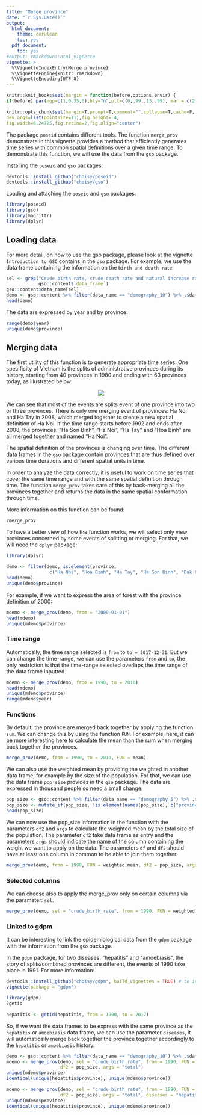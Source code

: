 ```yaml
---
title: "Merge province"
date: "`r Sys.Date()`"
output:
  html_document:
    theme: cerulean
    toc: yes
  pdf_document:
    toc: yes
#output: rmarkdown::html_vignette
vignette: >
  %\VignetteIndexEntry{Merge province}
  %\VignetteEngine{knitr::rmarkdown}
  %\VignetteEncoding{UTF-8}
---
```


```r
knitr::knit_hooks$set(margin = function(before,options,envir) {
if(before) par(mgp=c(1,0.35,0),bty="n",plt=c(0,.99,.13,.99), mar = c(2,2,3,2), xpd = TRUE) else NULL })

knitr::opts_chunk$set(margin=T,prompt=T,comment="",collapse=T,cache=F, bty="n",
dev.args=list(pointsize=11),fig.height= 4,
fig.width=6.24725,fig.retina=2,fig.align="center")
```

The package `poseid` contains different tools. The function `merge_prov` demonstrate in this vignette provides a method that efficiently generates time series with common spatial definitions over a given time range.
To demonstrate this function, we will use the data from the `gso` package.

Installing the `poseid` and `gso` packages:

```r
devtools::install_github("choisy/poseid")
devtools::install_github("choisy/gso")
```

Loading and attaching the `poseid` and `gso` packages:

```r
library(poseid)
library(gso)
library(magrittr)
library(dplyr)
```

## Loading data

For more detail, on how to use the gso package, please look at the vignette `Introduction to GSO` contains in the `gso` package.
For example, we use the data frame containing the information on the `birth and death rate`:

```r
sel <- grep("Crude birth rate, crude death rate and natural increase rate by province", 
            gso::content$`data_frame`)
gso::content$data_name[sel]
demo <- gso::content %>% filter(data_name == "demography_10") %>% .$data %>% .[[1]]
head(demo)
```

The data are expressed by year and by province:

```r
range(demo$year)
unique(demo$province)
```

## Merging data

The first utility of this function is to generate appropriate time series. One specificity of Vietnam is the splits of administrative provinces during its history, starting from 40 provinces in 1980 and ending with 63 provinces today, as illustrated below:

<center>![](splits.png)</center>

We can see that most of the events are splits event of one province into two or three provinces. There is only one merging event of provinces: Ha Noi and Ha Tay in 2008, which merged together to create a new spatial definition of Ha Noi. If the time range starts before 1992 and ends after 2008, the provinces: "Ha Son Binh", "Ha Noi", "Ha Tay" and "Hoa Binh" are all merged together and named "Ha Noi".

The spatial definition of the provinces is changing over time. The different data frames in the `gso` package contain provinces that are thus defined over various time durations and different spatial units in time.

In order to analyze the data correctly, it is useful to work on time series that cover the same time range and with the same spatial definition through time. 
The function `merge_prov` takes care of this by back-merging all the provinces together and returns the data in the same spatial conformation through time.

More information on this function can be found: 

```r
?merge_prov
```

To have a better view of how the function works, we will select only view provinces concerned by some events of splitting or merging.
For that, we will need the `dplyr` package:

```r
library(dplyr)
```

```r
demo <- filter(demo, is.element(province, 
                c("Ha Noi", "Hoa Binh", "Ha Tay", "Ha Son Binh", "Dak Lak", "Dak Nong")) == TRUE)
head(demo)
unique(demo$province)
```

For example, if we want to express the area of forest with the province definition of 2000:

```r
mdemo <- merge_prov(demo, from = "2000-01-01")
head(mdemo)
unique(mdemo$province)
```

### Time range

Automatically, the time range selected is `from` to `to = 2017-12-31`. But we can change the time-range, we can use the parameters `from` and `to`, the only restriction is that the time-range selected overlaps the time range of the data frame inputted. 

```r
mdemo <- merge_prov(demo, from = 1990, to = 2010)
head(mdemo)
unique(mdemo$province)
range(mdemo$year)
```

### Functions

By default, the province are merged back together by applying the function `sum`. We can change this by using the function `FUN`. 
For example, here, it can be more interesting here to calculate the mean than the sum when merging back together the provinces. 

```r
merge_prov(demo, from = 1990, to = 2010, FUN = mean)
```

We can also use the weighted mean by providing the weighted in another data frame, for example by the size of the population. 
For that, we can use the data frame `pop_size` provides in the `gso` package. The data are expressed in thousand people so need a small change.

```r
pop_size <- gso::content %>% filter(data_name == "demography_5") %>% .$data %>% .[[1]]
pop_size <- mutate_if(pop_size, !is.element(names(pop_size), c("province", "year")), funs(1000 * .))
head(pop_size)
```

We can now use the pop_size information in the function with the parameters `df2` and `args` to calculate the weighted mean by the total size of the population.
The parameter `df2` take data frame as entry and the parameters `args` should indicate the name of the column containing the weight we want to apply on the data. 
The parameters `df` and `df2` should have at least one column in common to be able to join them together. 

```r
merge_prov(demo, from = 1990, FUN = weighted.mean, df2 = pop_size, args = "total")
```

### Selected columns

We can choose also to apply the merge_prov only on certain columns via the parameter: `sel`. 

```r
merge_prov(demo, sel = "crude_birth_rate", from = 1990, FUN = weighted.mean, df2 = pop_size, args = "total") 
```

### Linked to gdpm

It can be interesting to link the epidemiological data from the `gdpm` package with the information from the `gso` package.  

In the `gdpm` package, for two diseases: "hepatitis" and "amoebiasis", the story of splits/combined provinces are different, the events of 1990 take place in 1991.
For more information:
```r
devtools::install_github("choisy/gdpm", build_vignettes = TRUE) # to install the gdpm package
vignette(package = "gdpm")
```
```r
library(gdpm)
?getid
```

```r
hepatitis <- getid(hepatitis, from = 1990, to = 2017)
```

So, if we want the data frames to be express with the same province as the `hepatitis` or `amoebiasis` data frame, we can use the parameter `diseases`, it will automatically merge back together the province together accordingly to the `hepatitis` or `amoebiasis` history.

```r
demo <- gso::content %>% filter(data_name == "demography_10") %>% .$data %>% .[[1]]
mdemo <- merge_prov(demo, sel = "crude_birth_rate", from = 1990, FUN = weighted.mean,
                    df2 = pop_size, args = "total") 
unique(mdemo$province)
identical(unique(hepatitis$province), unique(mdemo$province))
```

```r
mdemo <- merge_prov(demo, sel = "crude_birth_rate", from = 1990, FUN = weighted.mean,
                    df2 = pop_size, args = "total", diseases = "hepatitis") 
unique(mdemo$province)
identical(unique(hepatitis$province), unique(mdemo$province))
```

